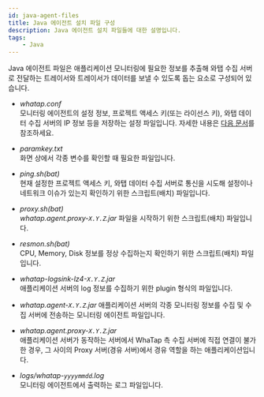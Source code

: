 ```yaml
---
id: java-agent-files
title: Java 에이전트 설치 파일 구성
description: Java 에이전트 설치 파일들에 대한 설명입니다.
tags:
    - Java
---
```


Java 에이전트 파일은 애플리케이션 모니터링에 필요한 정보를 추출해 와탭 수집 서버로 전달하는 트레이서와 트레이서가 데이터를 보낼 수 있도록 돕는 요소로 구성되어 있습니다.

* *whatap.conf*  
    모니터링 에이전트의 설정 정보, 프로젝트 액세스 키(또는 라이선스 키), 와탭 데이터 수집 서버의 IP 정보 등을 저장하는 설정 파일입니다. 자세한 내용은 [다음 문서](java-set-agent)를 참조하세요.

* *paramkey.txt*  
    화면 상에서 각종 변수를 확인할 때 필요한 파일입니다.

* *ping.sh(bat)*  
    현재 설정한 프로젝트 액세스 키, 와탭 데이터 수집 서버로 통신을 시도해 설정이나 네트워크 이슈가 있는지 확인하기 위한 스크립트(배치) 파일입니다.

* *proxy.sh(bat)*  
    *whatap.agent.proxy-```X.Y.Z```.jar* 파일을 시작하기 위한 스크립트(배치) 파일입니다.

* *resmon.sh(bat)*  
    CPU, Memory, Disk 정보를 정상 수집하는지 확인하기 위한 스크립트(배치) 파일입니다.

* *whatap-logsink-lz4-```X.Y.Z```.jar*  
    애플리케이션 서버의 log 정보를 수집하기 위한 plugin 형식의 파일입니다.

* *whatap.agent-```X.Y.Z```.jar*
    애플리케이션 서버의 각종 모니터링 정보를 수집 및 수집 서버에 전송하는 모니터링 에이전트 파일입니다.

* *whatap.agent.proxy-```X.Y.Z```.jar*  
    애플리케이션 서버가 동작하는 서버에서 WhaTap 측 수집 서버에 직접 연결이 불가한 경우, 그 사이의 Proxy 서버(경유 서버)에서 경유 역할을 하는 애플리케이션입니다.

* *logs/whatap-```yyyymmdd```.log*  
    모니터링 에이전트에서 출력하는 로그 파일입니다.
